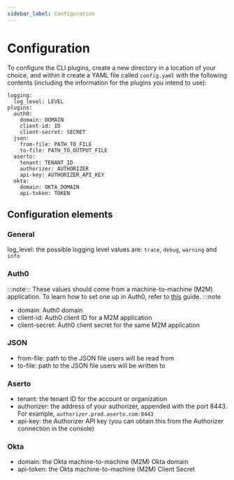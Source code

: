 ```yaml
---
sidebar_label: Configuration
---
```


# Configuration

To configure the CLI plugins, create a new directory in a location of your choice, and within it create a YAML file called `config.yaml` with the following contents (including the information for the plugins you intend to use):

```
logging:
  log_level: LEVEL
plugins:
  auth0:
    domain: DOMAIN
    client-id: ID
    client-secret: SECRET
  json:
    from-file: PATH_TO_FILE
    to-file: PATH_TO_OUTPUT_FILE
  aserto:
    tenant: TENANT_ID
    authorizer: AUTHORIZER
    api-key: AUTHORIZER_API_KEY
  okta:
    domain: OKTA_DOMAIN
    api-token: TOKEN
```

## Configuration elements

### General
log_level: the possible logging level values are: `trace`, `debug`, `warning` and `info`

### Auth0

:::note:::
These values should come from a machine-to-machine (M2M) application. To learn how to set one up in Auth0, refer to [this](/docs/getting-started/bring-your-own-idp/set-up-auth0) guide.
:::note

* domain: Auth0 domain
* client-id: Auth0 client ID for a M2M application
* client-secret: Auth0 client secret for the same M2M application

### JSON

* from-file: path to the JSON file users will be read from
* to-file: path to the JSON file users will be written to

### Aserto
* tenant: the tenant ID for the account or organization
* authorizer: the address of your authorizer, appended with the port 8443. For example, `authorizer.prod.aserto.com:8443`
* api-key: the Authorizer API key (you can obtain this from the Authorizer connection in the console)

### Okta
* domain: the Okta machine-to-machine (M2M) Okta domain
* api-token: the Okta machine-to-machine (M2M) Client Secret
